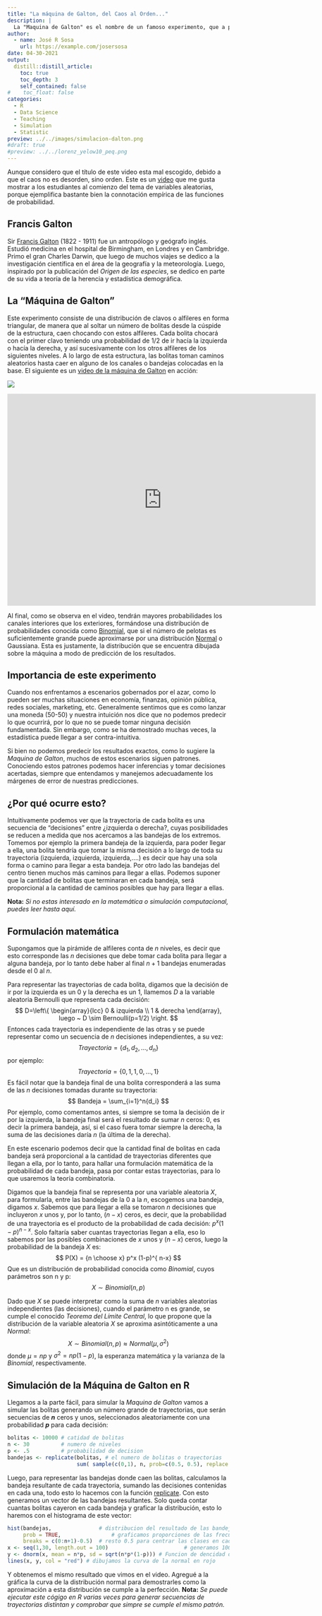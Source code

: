 ```yaml
---
title: "La máquina de Galton, del Caos al Orden..."
description: |
  La "Maquina de Galton" es el nombre de un famoso experimento, que a pesar de estar completamente gobernado por el azar, muestra claramente como se presenta siempre la misma tendencia o distribución de los resultados. 
author:
  - name: José R Sosa
    url: https://example.com/josersosa
date: 04-30-2021
output:
  distill::distill_article:
    toc: true
    toc_depth: 3
    self_contained: false
#    toc_float: false
categories:
  - R
  - Data Science
  - Teaching
  - Simulation
  - Statistic
preview: ../../images/simulacion-dalton.png
#draft: true
#preview: ../../lorenz_yelow10_peq.png
---
```



Aunque considero que el título de este video esta mal escogido, debido a que el caos no es desorden, sino orden. Este es un [video](http://www.youtube.com/watch?v=9xUBhhM4vbM) que me gusta mostrar a los estudiantes al comienzo del tema de variables aleatorias, porque ejemplifica bastante bien la connotación empírica de las funciones de probabilidad.

## Francis Galton

Sir [Francis Galton](http://es.wikipedia.org/wiki/Francis_Galton) (1822 - 1911) fue un antropólogo y geógrafo inglés. Estudió medicina en el hospital de Birmingham, en Londres y en Cambridge. Primo el gran Charles Darwin, que luego de muchos viajes se dedico a la investigación científica en el área de la geografía y la meteorología. Luego, inspirado por la publicación del *Origen de las especies*, se dedico en parte de su vida a teoría de la herencia y estadística demográfica.

## La "Máquina de Galton"




Este experimento consiste de una distribución de clavos o alfileres en forma triangular, de manera que al soltar un número de bolitas desde la cúspide de la estructura, caen chocando con estos alfileres. Cada bolita chocará con el primer clavo teniendo una probabilidad de 1/2 de ir hacía la izquierda o hacía la derecha, y así sucesivamente con los otros alfileres de los siguientes niveles. A lo largo de esta estructura, las bolitas toman caminos aleatorios hasta caer en alguno de los canales o bandejas colocadas en la base. El siguiente es un [video de la máquina de Galton](http://www.youtube.com/embed/9xUBhhM4vbM) en acción:

<aside>
<img src="../../images/glaton_machine.png" />
</aside>



<div class="embed-container">
  <iframe
    src="https://www.youtube.com/embed/M8t48Vpvl48"
    width="700"
    height="480"
    frameborder="0"
    allowfullscreen="">
  </iframe>
</div>

Al final, como se observa en el video, tendrán mayores probabilidades los canales interiores que los exteriores, formándose una distribución de probabilidades conocida como [Binomial](http://es.wikipedia.org/wiki/Distribución_binomial), que si el número de pelotas es suficientemente grande puede aproximarse por una distribución [Normal](http://es.wikipedia.org/wiki/Distribución_normal) o Gaussiana. Esta es justamente, la distribución que se encuentra dibujada sobre la máquina a modo de predicción de los resultados.

## Importancia de este experimento

Cuando nos enfrentamos a escenarios gobernados por el azar, como lo pueden ser muchas situaciones en economía, finanzas, opinión pública, redes sociales, marketing, etc. Generalmente sentimos que es como lanzar una moneda (50-50) y nuestra intuición nos dice que no podemos predecir lo que ocurrirá, por lo que no se puede tomar ninguna decisión fundamentada. Sin embargo, como se ha demostrado muchas veces, la estadística puede llegar a ser contra-intuitiva. 

Si bien no podemos predecir los resultados exactos, como lo sugiere la *Maquina de Galton*, muchos de estos escenarios siguen patrones. Conociendo estos patrones podemos hacer inferencias y tomar decisiones acertadas,  siempre que entendamos y manejemos adecuadamente los márgenes de error de nuestras predicciones.

## ¿Por qué ocurre esto?

Intuitivamente podemos ver que la trayectoria de cada bolita es una secuencia de "decisiones" entre ¿izquierda o derecha?, cuyas posibilidades se reducen a medida que nos acercamos a las bandejas de los extremos.  Tomemos por ejemplo la primera bandeja de la izquierda, para poder llegar a ella, una bolita tendría que tomar la misma decisión a lo largo de toda su trayectoria (izquierda, izquierda, izquierda,....) es decir que hay una sola forma o camino para llegar a esta bandeja. Por otro lado las bandejas del centro tienen muchos más caminos para llegar a ellas. Podemos suponer que la cantidad de bolitas que terminaran en cada bandeja, será proporcional a la cantidad de caminos posibles que hay para llegar a ellas.

**Nota:** *Si no estas interesado en la matemática o simulación computacional, puedes leer hasta aquí.*

## Formulación matemática

Supongamos que la pirámide de alfileres conta de $n$ niveles, es decir que esto corresponde las $n$ decisiones que debe tomar cada bolita para llegar a alguna bandeja, por lo tanto debe haber al final $n+1$ bandejas enumeradas desde el $0$ al $n$. 

Para representar las trayectorias de cada bolita, digamos que la decisión de ir por la izquierda es un 0 y la derecha es un 1, llamemos $D$ a la variable aleatoria Bernoulli que representa cada decisión:
$$
D=\left\{ \begin{array}{lcc}
             0 &   izquierda
             \\ 1 &  derecha
             \end{array}, luego ~ D \sim Bernoulli(p=1/2) 
   \right.
$$
Entonces cada trayectoria es independiente de las otras y se puede representar como un secuencia de $n$ decisiones independientes, a su vez:
$$
Trayectoria =\left\{d_1, d_2,...,d_n\right\}
$$
por ejemplo:
$$
Trayectoria =\left\{0, 1, 1, 0,...,1\right\}
$$
Es fácil notar que la bandeja final de una bolita corresponderá a las suma de las $n$ decisiones tomadas durante su trayectoria:
$$
Bandeja = \sum_{i=1}^n{d_i}
$$
Por ejemplo, como comentamos antes, si siempre se toma la decisión de ir por la izquierda, la bandeja final será el resultado de sumar $n$ ceros: 0, es decir la primera bandeja, así, si el caso fuera tomar siempre la derecha, la suma de las decisiones daría $n$ (la última de la derecha).

En este escenario podemos decir que la cantidad final de bolitas en cada bandeja será proporcional a la cantidad de trayectorias diferentes que llegan a ella, por lo tanto, para hallar una formulación matemática de la probabilidad de cada bandeja, pasa por contar estas trayectorias, para lo que usaremos la teoría combinatoria. 

Digamos que la bandeja final se representa por una variable aleatoria  $X$, para formularla, entre las bandejas de la $0$ a la $n$, escogemos una bandeja, digamos $x$. Sabemos que para llegar a ella se tomaron $n$ decisiones que incluyeron $x$ unos y, por lo tanto, $(n-x)$ ceros, es decir, que la probabilidad de una trayectoria es el producto de la probabilidad de cada decisión: $p^x (1-p)^{n-x}$. Solo faltaría saber cuantas trayectorias llegan a ella, eso lo sabemos por las posibles combinaciones de $x$ unos y $(n-x)$ ceros, luego la probabilidad de la bandeja $X$ es: 
$$
P(X)   = {n \choose x} p^x (1-p)^{ n-x}
$$
Que es un distribución de probabilidad conocida como *Binomial*, cuyos parámetros son n y p:
$$
X \sim Binomial(n, p)
$$

Dado que $X$ se puede interpretar como la suma de *n* variables aleatorias independientes (las decisiones), cuando el parámetro n es grande, se cumple el conocido *Teorema del Límite Central*, lo que propone que la distribución de la variable aleatoria $X$ se aproxima asintóticamente a una *Normal*:
$$
X \sim Binomial(n, p) \approx Normal(\mu, \sigma^2)
$$
donde $\mu=np$ y $\sigma^2=np(1-p)$, la esperanza matemática y la varianza de la *Binomial*, respectivamente.

## Simulación de la Máquina de Galton en R

Llegamos a la parte fácil, para simular la *Maquina de Galton* vamos a simular las bolitas generando un número grande de trayectorias, que serán secuencias de ***n*** ceros y unos, seleccionados aleatoriamente con una probabilidad ***p*** para cada decisión:

```r
bolitas <- 10000 # catidad de bolitas
n <- 30          # numero de niveles
p <- .5          # probabilidad de decision
bandejas <- replicate(bolitas, # el numero de bolitas o trayectorias
                      sum( sample(c(0,1), n, prob=c(0.5, 0.5), replace = TRUE) )) # suma sobre cada trayectoria
```

Luego, para representar las bandejas donde caen las bolitas, calculamos la bandeja resultante de cada trayectoria, sumando las decisiones contenidas en cada una, todo esto lo hacemos con la función [replicate](https://web.stanford.edu/class/bios221/labs/simulation/Lab_3_simulation.html). Con esto generamos un vector de las bandejas resultantes. Solo queda contar cuantas bolitas cayeron en cada bandeja y graficar la distribución, esto lo haremos con el histograma de este vector:

```r
hist(bandejas,               # distribucion del resultado de las bandejas
     prob = TRUE, 			     # graficamos proporciones de las frecuencias
     breaks = c(0:n+1)-0.5)  # resto 0.5 para centrar las clases en cada bandeja
x <- seq(1,30, length.out = 100)				        # generamos 100 puntos en el rango
y <- dnorm(x, mean = n*p, sd = sqrt(n*p*(1-p))) # Funcion de dencidad de la normal 
lines(x, y, col = "red") # dibujamos la curva de la normal en rojo
```

Y obtenemos el mismo resultado que vimos en el video. Agregué a la gráfica la curva de la distribución normal para demostrarles como la aproximación a esta distribución se cumple a la perfección.
**Nota:** *Se puede ejecutar este cógigo en R varias veces para generar secuencias de trayectorias distintan y comprobar que simpre se cumple el mismo patrón.*
